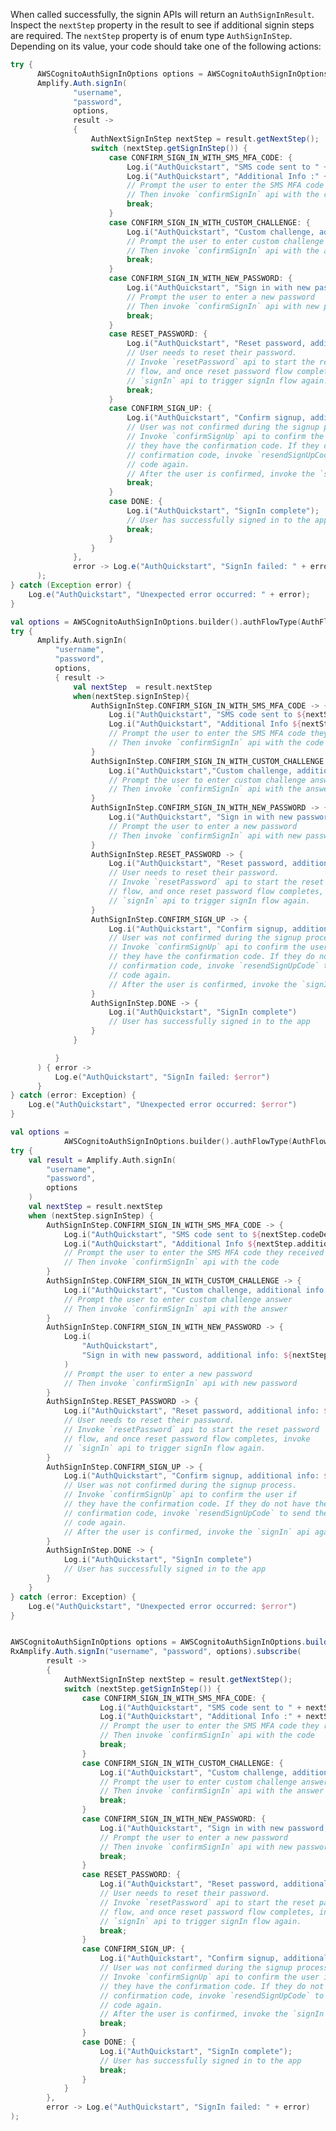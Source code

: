 
When called successfully, the signin APIs will return an `AuthSignInResult`. Inspect the `nextStep` property in the result to see if additional signin steps are required.
The `nextStep` property is of enum type `AuthSignInStep`. Depending on its value, your code should take one of the following actions:

<BlockSwitcher>

<Block name="Java">

```java
try {
      AWSCognitoAuthSignInOptions options = AWSCognitoAuthSignInOptions.builder().authFlowType(AuthFlowType.USER_SRP_AUTH).build();
      Amplify.Auth.signIn(
              "username",
              "password",
              options,
              result ->
              {
                  AuthNextSignInStep nextStep = result.getNextStep();
                  switch (nextStep.getSignInStep()) {
                      case CONFIRM_SIGN_IN_WITH_SMS_MFA_CODE: {
                          Log.i("AuthQuickstart", "SMS code sent to " + nextStep.getCodeDeliveryDetails().getDestination());
                          Log.i("AuthQuickstart", "Additional Info :" + nextStep.getAdditionalInfo());
                          // Prompt the user to enter the SMS MFA code they received
                          // Then invoke `confirmSignIn` api with the code
                          break;
                      }
                      case CONFIRM_SIGN_IN_WITH_CUSTOM_CHALLENGE: {
                          Log.i("AuthQuickstart", "Custom challenge, additional info: " + nextStep.getAdditionalInfo());
                          // Prompt the user to enter custom challenge answer
                          // Then invoke `confirmSignIn` api with the answer
                          break;
                      }
                      case CONFIRM_SIGN_IN_WITH_NEW_PASSWORD: {
                          Log.i("AuthQuickstart", "Sign in with new password, additional info: " + nextStep.getAdditionalInfo());
                          // Prompt the user to enter a new password
                          // Then invoke `confirmSignIn` api with new password
                          break;
                      }
                      case RESET_PASSWORD: {
                          Log.i("AuthQuickstart", "Reset password, additional info: " + nextStep.getAdditionalInfo());
                          // User needs to reset their password.
                          // Invoke `resetPassword` api to start the reset password
                          // flow, and once reset password flow completes, invoke
                          // `signIn` api to trigger signIn flow again.
                          break;
                      }
                      case CONFIRM_SIGN_UP: {
                          Log.i("AuthQuickstart", "Confirm signup, additional info: " + nextStep.getAdditionalInfo());
                          // User was not confirmed during the signup process.
                          // Invoke `confirmSignUp` api to confirm the user if
                          // they have the confirmation code. If they do not have the
                          // confirmation code, invoke `resendSignUpCode` to send the
                          // code again.
                          // After the user is confirmed, invoke the `signIn` api again.
                          break;
                      }
                      case DONE: {
                          Log.i("AuthQuickstart", "SignIn complete");
                          // User has successfully signed in to the app
                          break;
                      }
                  }
              },
              error -> Log.e("AuthQuickstart", "SignIn failed: " + error)
      );
} catch (Exception error) {
    Log.e("AuthQuickstart", "Unexpected error occurred: " + error);
}
```

</Block>

<Block name="Kotlin - Callbacks">

```kotlin
val options = AWSCognitoAuthSignInOptions.builder().authFlowType(AuthFlowType.USER_SRP_AUTH).build()
try {
      Amplify.Auth.signIn(
          "username",
          "password",
          options,
          { result ->
              val nextStep  = result.nextStep
              when(nextStep.signInStep){
                  AuthSignInStep.CONFIRM_SIGN_IN_WITH_SMS_MFA_CODE -> {
                      Log.i("AuthQuickstart", "SMS code sent to ${nextStep.codeDeliveryDetails?.destination}")
                      Log.i("AuthQuickstart", "Additional Info ${nextStep.additionalInfo}")
                      // Prompt the user to enter the SMS MFA code they received
                      // Then invoke `confirmSignIn` api with the code
                  }
                  AuthSignInStep.CONFIRM_SIGN_IN_WITH_CUSTOM_CHALLENGE -> {
                      Log.i("AuthQuickstart","Custom challenge, additional info: ${nextStep.additionalInfo}")
                      // Prompt the user to enter custom challenge answer
                      // Then invoke `confirmSignIn` api with the answer
                  }
                  AuthSignInStep.CONFIRM_SIGN_IN_WITH_NEW_PASSWORD -> {
                      Log.i("AuthQuickstart", "Sign in with new password, additional info: ${nextStep.additionalInfo}")
                      // Prompt the user to enter a new password
                      // Then invoke `confirmSignIn` api with new password
                  }
                  AuthSignInStep.RESET_PASSWORD -> {
                      Log.i("AuthQuickstart", "Reset password, additional info: ${nextStep.additionalInfo}")
                      // User needs to reset their password.
                      // Invoke `resetPassword` api to start the reset password
                      // flow, and once reset password flow completes, invoke
                      // `signIn` api to trigger signIn flow again.
                  }
                  AuthSignInStep.CONFIRM_SIGN_UP -> {
                      Log.i("AuthQuickstart", "Confirm signup, additional info: ${nextStep.additionalInfo}")
                      // User was not confirmed during the signup process.
                      // Invoke `confirmSignUp` api to confirm the user if
                      // they have the confirmation code. If they do not have the
                      // confirmation code, invoke `resendSignUpCode` to send the
                      // code again.
                      // After the user is confirmed, invoke the `signIn` api again.
                  }
                  AuthSignInStep.DONE -> {
                      Log.i("AuthQuickstart", "SignIn complete")
                      // User has successfully signed in to the app
                  }
              }

          }
      ) { error ->
          Log.e("AuthQuickstart", "SignIn failed: $error")
      }
} catch (error: Exception) {
    Log.e("AuthQuickstart", "Unexpected error occurred: $error")
}
```

</Block>

<Block name="Kotlin - Coroutines">

```kotlin
val options =
            AWSCognitoAuthSignInOptions.builder().authFlowType(AuthFlowType.USER_SRP_AUTH).build()
try {
    val result = Amplify.Auth.signIn(
        "username",
        "password",
        options
    )
    val nextStep = result.nextStep
    when (nextStep.signInStep) {
        AuthSignInStep.CONFIRM_SIGN_IN_WITH_SMS_MFA_CODE -> {
            Log.i("AuthQuickstart", "SMS code sent to ${nextStep.codeDeliveryDetails?.destination}")
            Log.i("AuthQuickstart", "Additional Info ${nextStep.additionalInfo}")
            // Prompt the user to enter the SMS MFA code they received
            // Then invoke `confirmSignIn` api with the code
        }
        AuthSignInStep.CONFIRM_SIGN_IN_WITH_CUSTOM_CHALLENGE -> {
            Log.i("AuthQuickstart", "Custom challenge, additional info: ${nextStep.additionalInfo}")
            // Prompt the user to enter custom challenge answer
            // Then invoke `confirmSignIn` api with the answer
        }
        AuthSignInStep.CONFIRM_SIGN_IN_WITH_NEW_PASSWORD -> {
            Log.i(
                "AuthQuickstart",
                "Sign in with new password, additional info: ${nextStep.additionalInfo}"
            )
            // Prompt the user to enter a new password
            // Then invoke `confirmSignIn` api with new password
        }
        AuthSignInStep.RESET_PASSWORD -> {
            Log.i("AuthQuickstart", "Reset password, additional info: ${nextStep.additionalInfo}")
            // User needs to reset their password.
            // Invoke `resetPassword` api to start the reset password
            // flow, and once reset password flow completes, invoke
            // `signIn` api to trigger signIn flow again.
        }
        AuthSignInStep.CONFIRM_SIGN_UP -> {
            Log.i("AuthQuickstart", "Confirm signup, additional info: ${nextStep.additionalInfo}")
            // User was not confirmed during the signup process.
            // Invoke `confirmSignUp` api to confirm the user if
            // they have the confirmation code. If they do not have the
            // confirmation code, invoke `resendSignUpCode` to send the
            // code again.
            // After the user is confirmed, invoke the `signIn` api again.
        }
        AuthSignInStep.DONE -> {
            Log.i("AuthQuickstart", "SignIn complete")
            // User has successfully signed in to the app
        }
    }
} catch (error: Exception) {
    Log.e("AuthQuickstart", "Unexpected error occurred: $error")
}
```

</Block>

<Block name="RxJava">

```java

AWSCognitoAuthSignInOptions options = AWSCognitoAuthSignInOptions.builder().authFlowType(AuthFlowType.USER_SRP_AUTH).build();
RxAmplify.Auth.signIn("username", "password", options).subscribe(
        result ->
        {
            AuthNextSignInStep nextStep = result.getNextStep();
            switch (nextStep.getSignInStep()) {
                case CONFIRM_SIGN_IN_WITH_SMS_MFA_CODE: {
                    Log.i("AuthQuickstart", "SMS code sent to " + nextStep.getCodeDeliveryDetails().getDestination());
                    Log.i("AuthQuickstart", "Additional Info :" + nextStep.getAdditionalInfo());
                    // Prompt the user to enter the SMS MFA code they received
                    // Then invoke `confirmSignIn` api with the code
                    break;
                }
                case CONFIRM_SIGN_IN_WITH_CUSTOM_CHALLENGE: {
                    Log.i("AuthQuickstart", "Custom challenge, additional info: " + nextStep.getAdditionalInfo());
                    // Prompt the user to enter custom challenge answer
                    // Then invoke `confirmSignIn` api with the answer
                    break;
                }
                case CONFIRM_SIGN_IN_WITH_NEW_PASSWORD: {
                    Log.i("AuthQuickstart", "Sign in with new password, additional info: " + nextStep.getAdditionalInfo());
                    // Prompt the user to enter a new password
                    // Then invoke `confirmSignIn` api with new password
                    break;
                }
                case RESET_PASSWORD: {
                    Log.i("AuthQuickstart", "Reset password, additional info: " + nextStep.getAdditionalInfo());
                    // User needs to reset their password.
                    // Invoke `resetPassword` api to start the reset password
                    // flow, and once reset password flow completes, invoke
                    // `signIn` api to trigger signIn flow again.
                    break;
                }
                case CONFIRM_SIGN_UP: {
                    Log.i("AuthQuickstart", "Confirm signup, additional info: " + nextStep.getAdditionalInfo());
                    // User was not confirmed during the signup process.
                    // Invoke `confirmSignUp` api to confirm the user if
                    // they have the confirmation code. If they do not have the
                    // confirmation code, invoke `resendSignUpCode` to send the
                    // code again.
                    // After the user is confirmed, invoke the `signIn` api again.
                    break;
                }
                case DONE: {
                    Log.i("AuthQuickstart", "SignIn complete");
                    // User has successfully signed in to the app
                    break;
                }
            }
        },
        error -> Log.e("AuthQuickstart", "SignIn failed: " + error)
);
```

</Block>

</BlockSwitcher>
